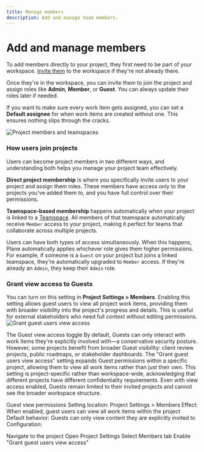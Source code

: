 ```yaml
---
title: Manage members
description: Add and manage team members.
---
```


# Add and manage members

To add members directly to your project, they first need to be part of your workspace. [Invite them](/core-concepts/workspaces/members#add-member) to the workspace if they're not already there.

Once they're in the workspace, you can invite them to join the project and assign roles like **Admin**, **Member**, or **Guest**. You can always update their roles later if needed.

If you want to make sure every work item gets assigned, you can set a **Default assignee** for when work items are created without one. This ensures nothing slips through the cracks.

![Project members and teamspaces](https://media.docs.plane.so/projects/project-members-teamspaces.webp#center)

### How users join projects

Users can become project members in two different ways, and understanding both helps you manage your project team effectively.

**Direct project membership** is where you specifically invite users to your project and assign them roles. These members have access only to the projects you've added them to, and you have full control over their permissions.

**Teamspace-based membership** happens automatically when your project is linked to a [Teamspace](/core-concepts/workspaces/teamspaces). All members of that teamspace automatically receive `Member` access to your project, making it perfect for teams that collaborate across multiple projects.

Users can have both types of access simultaneously. When this happens, Plane automatically applies whichever role gives them higher permissions. For example, if someone is a `Guest` on your project but joins a linked teamspace, they're automatically upgraded to `Member` access. If they're already an `Admin`, they keep their `Admin` role.


### Grant view access to Guests

You can turn on this setting in **Project Settings > Members**. Enabling this setting allows guest users to view all project work items, providing them with broader visibility into the project's progress and details. This is useful for external stakeholders who need full context without editing permissions.
![Grant guest users view access](https://media.docs.plane.so/workspaces/grant-guests-view-access.webp#center)


The Guest view access toggle
By default, Guests can only interact with work items they're explicitly involved with—a conservative security posture. However, some projects benefit from broader Guest visibility: client review projects, public roadmaps, or stakeholder dashboards.
The "Grant guest users view access" setting expands Guest permissions within a specific project, allowing them to view all work items rather than just their own. This setting is project-specific rather than workspace-wide, acknowledging that different projects have different confidentiality requirements.
Even with view access enabled, Guests remain limited to their invited projects and cannot see the broader workspace structure.

Guest view permissions
Setting location: Project Settings > Members
Effect: When enabled, guest users can view all work items within the project
Default behavior: Guests can only view content they are explicitly invited to
Configuration:

Navigate to the project
Open Project Settings
Select Members tab
Enable "Grant guest users view access"